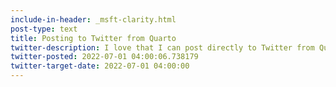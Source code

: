 ```yaml
---
include-in-header: _msft-clarity.html
post-type: text
title: Posting to Twitter from Quarto
twitter-description: I love that I can post directly to Twitter from Quarto!
twitter-posted: 2022-07-01 04:00:06.738179
twitter-target-date: 2022-07-01 04:00:00
---
```

